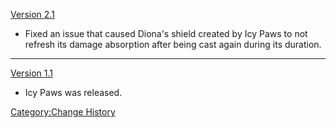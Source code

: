 [[Version 2.1]]
*Fixed an issue that caused Diona's shield created by Icy Paws to not refresh its damage absorption after being cast again during its duration.
----
[[Version 1.1]]
*Icy Paws was released.

<noinclude>[[Category:Change History]]</noinclude>